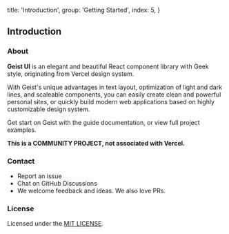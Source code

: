 
  title: 'Introduction',
  group: 'Getting Started',
  index: 5,
}

## Introduction

### About

**Geist UI** is an elegant and beautiful <Link rel="nofollow" target="_blank" color href="https://reactjs.org/">React</Link> component library with Geek style,
originating from <Link rel="nofollow" target="_blank" href="https://vercel.com">Vercel</Link> design system.

With Geist's unique advantages in text layout, optimization of light and dark lines, and scaleable components,
you can easily create clean and powerful personal sites, or quickly build modern web applications based on highly customizable design system.

Get start on Geist with the <NextLink href="/en-us/guide/installation"><Link color>guide documentation</Link></NextLink>,
or view <Link rel="nofollow" target="_blank" color href="https://github.com/geist-org/react/tree/master/examples">full project examples</Link>.

<Note label="" type="warning">
  <b>This is a COMMUNITY PROJECT, not associated with Vercel.</b>
</Note>

<Spacer h={2.5} />

### Contact

<ul>
  <li>
    <Link
      color
      target="_blank"
      rel="nofollow"
      href="https://github.com/geist-org/react/issues/new">
      Report an issue
    </Link>
  </li>
  <li>
    <Link
      color
      target="_blank"
      rel="nofollow"
      href="https://github.com/geist-org/react/discussions">
      Chat on GitHub Discussions
    </Link>
  </li>
  <li>We welcome feedback and ideas. We also love PRs.</li>
</ul>

<Spacer h={2.5} />

### License

Licensed under the [MIT LICENSE](https://github.com/geist-org/react/blob/master/LICENSE).

